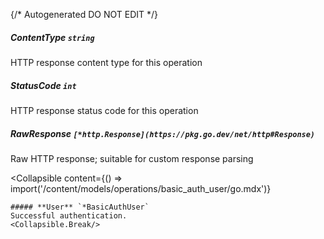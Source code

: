 {/* Autogenerated DO NOT EDIT  */}

##### **ContentType** `string`
HTTP response content type for this operation

##### **StatusCode** `int`
HTTP response status code for this operation

##### **RawResponse** `[*http.Response](https://pkg.go.dev/net/http#Response)`
Raw HTTP response; suitable for custom response parsing

<Collapsible
    content={() => import('/content/models/operations/basic_auth_user/go.mdx')}
>
    ##### **User** `*BasicAuthUser`
    Successful authentication.
    <Collapsible.Break/>
</Collapsible>


